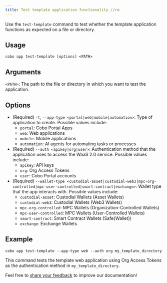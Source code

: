 ```yaml
---
title: Test template application functionality //rm
---
```


Use the `test-template` command to test whether the template application functions as expected on a file or directory.


## Usage
```shell
cobo app test-template [options] <PATH>
```

## Arguments
`<PATH>`: The path to the file or directory in which you want to test the application.

## Options
- (Required) `-t`, `--app-type <portal|web|mobile|automation>`: Type of application to create. Possible values include:
  - `portal`: Cobo Portal Apps
  - `web`: Web applications
  - `mobile`: Mobile applications
  - `automation`: AI agents for automating tasks or processes
- (Required) `--auth <apikey|org|user>`: Authentication method that the application uses to access the WaaS 2.0 service. Possible values include:
  - `apikey`: API keys
  - `org`: Org Access Tokens
  - `user`: Cobo Portal accounts
- (Required) `--wallet-type <custodial-asset|custodial-web3|mpc-org-controlled|mpc-user-controlled|smart-contract|exchange>`: Wallet type that the app interacts with. Possible values include:
  - `custodial-asset`: Custodial Wallets (Asset Wallets)
  - `custodial-web3`: Custodial Wallets (Web3 Wallets)
  - `mpc-org-controlled`: MPC Wallets (Organization-Controlled Wallets)
  - `mpc-user-controlled`: MPC Wallets (User-Controlled Wallets)
  - `smart-contract`: Smart Contract Wallets (Safe{Wallet})
  - `exchange`: Exchange Wallets

## Example
```shell
cobo app test-template --app-type web --auth org my_template_directory
```

This command tests the template web application using Org Access Tokens as the authentication method in `my_template_directory`.

<Tip>Feel free to [share your feedback](https://forms.zohopublic.com/cobo/form/DocumentFeedbackForm/formperma/QvLOhxJv1_JMsJ-1dleZ8Itb_7rzN-LtgvsDdxosoVI) to improve our documentation!</Tip>